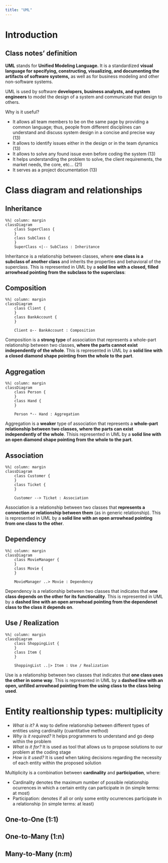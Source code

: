 ```yaml
---
title: "UML"
---
```


# Introduction

:::{.callout-note}
## Class notes' definition
**UML** stands for **Unified Modeling Language.** It is a standardized **visual language for specifying, constructing, visualizing, and documenting the artifacts of software systems,** as well as for business modeling and other non-software systems.

UML is used by software **developers, business analysts, and system engineers** to model the design of a system and communicate that design to others.
:::

Why is it useful?

- It allows all team members to be on the same page by providing a common language; thus, people from different disciplines can understand and discuss system design in a concise and precise way (13)
- It allows to identify issues either in the design or in the team dynamics (13)
- It allows to solve any found issue even before coding the system (13)
- It helps understanding the problem to solve, the client requirements, the market needs, the core, etc... (21)
- It serves as a project documentation (13)

# Class diagram and relationships
## Inheritance
```mermaid
%%| column: margin
classDiagram
    class SuperClass {
    }
    class SubClass {
    }
    SuperClass <|-- SubClass : Inheritance

```
Inheritance is a relationship between classes, where **one class is a subclass of another class** and inherits the properties and behavioral of the superclass. This is represented in UML by a **solid line with a closed, filled arrowhead pointing from the subclass to the superclass**:

## Composition
```mermaid
%%| column: margin
classDiagram
    class Client {
    }
    class BankAccount {
    }

    Client o-- BankAccount : Composition

```
Composition is a **strong type** of association that represents a whole-part relationship between two classes, **where the parts cannot exist independently of the whole**. This is represented in UML by a **solid line with a closed diamond shape pointing from the whole to the part**.

## Aggregation
```mermaid
%%| column: margin
classDiagram
    class Person {
    }
    class Hand {
    }

    Person *-- Hand : Aggregation

```
Aggregation is a **weaker** type of association that represents a **whole-part relationship between two classes, where the parts can exist independently of the whole**. Thisis represented in UML by a **solid line with an open diamond shape pointing from the whole to the part**.


## Association
```mermaid
%%| column: margin
classDiagram
    class Customer {
    }
    class Ticket {
    }

    Customer --> Ticket : Association

```
Association is a relationship between two classes that **represents a connection or relationship between them** (as in generic relationship). This is represented in UML by a **solid line with an open arrowhead pointing from one class to the other**.


## Dependency
```mermaid
%%| column: margin
classDiagram
    class MovieManager {
    }
    class Movie {
    }

    MovieManager ..> Movie : Dependency
```
Dependency is a relationship between two classes that indicates that **one class depends on the other for its functionality**. This is represented in UML by a **dashed line with an open arrowhead pointing from the dependenet class to the class it depends on**.

## Use / Realization
```mermaid
%%| column: margin
classDiagram
    class ShoppingList {
    }
    class Item {
    }
    
    ShoppingList ..|> Item : Use / Realization
```
Use is a relationship between two classes that indicates that **one class uses the other in some way**. This is represented in UML by a **dashed line with an open, unfilled arrowhead pointing from the using class to the class being used**.

# Entity realtionship types: multiplicity

- _What is it?_ A way to define relationship between different types of entities using cardinality (cuantitative method)
- _Why is it required?_ It helps programmers to understand and go deep within the problem
- _What is it for?_ It is used as tool that allows us to propose solutions to our problem at the coding stage
- _How is it used?_ It is used when taking decisions regarding the necessity of each entity within the proposed solution

Multiplicity is a combination between **cardinality** and **participation**, where:

- Cardinality denotes the maximum number of possible relationship ocurrences in which a certain entity can participate in (in simple terms: at most)
- Participation: denotes if all or only some entity ocurrences participate in a relationship (in simple terms: at least)

## One-to-One (1:1)
## One-to-Many (1:n)
## Many-to-Many (n:m)